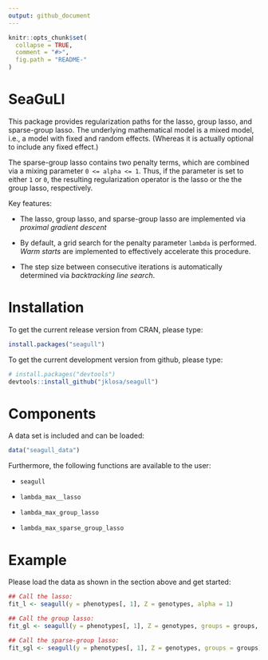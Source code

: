 ---
output: github_document
---

<!-- README.md is generated from README.Rmd. Please edit that file -->

```{r, echo = FALSE}
knitr::opts_chunk$set(
  collapse = TRUE,
  comment = "#>",
  fig.path = "README-"
)
```


# SeaGuLl

This package provides regularization paths for the lasso, group lasso, and
sparse-group lasso. The underlying mathematical model is a mixed model, i.e., a
model with fixed and random effects. (Whereas it is actually optional to include
any fixed effect.)

The sparse-group lasso contains two penalty terms, which are combined via a
mixing parameter `0 <= alpha <= 1`. Thus, if the parameter is set to either
`1` or `0`, the resulting regularization operator is the lasso or the the
group lasso, respectively.

Key features:

* The lasso, group lasso, and sparse-group lasso are implemented via
_proximal gradient descent_

* By default, a grid search for the penalty parameter `lambda` is performed.
_Warm starts_ are implemented to effectively accelerate this procedure.

* The step size between consecutive iterations is automatically determined via
_backtracking line search_.


# Installation

To get the current release version from CRAN, please type:

```{r, eval = FALSE, echo = TRUE}
install.packages("seagull")
```

To get the current development version from github, please type:

```{r, eval = FALSE, echo = TRUE}
# install.packages("devtools")
devtools::install_github("jklosa/seagull")
```


# Components

A data set is included and can be loaded:

```{r, eval = FALSE, echo = TRUE}
data("seagull_data")
```


Furthermore, the following functions are available to the user:

* `seagull`

* `lambda_max__lasso`

* `lambda_max_group_lasso`

* `lambda_max_sparse_group_lasso`


# Example

Please load the data as shown in the section above and get started:

```{r, eval = FALSE, echo = TRUE}
## Call the lasso:
fit_l <- seagull(y = phenotypes[, 1], Z = genotypes, alpha = 1)

## Call the group lasso:
fit_gl <- seagull(y = phenotypes[, 1], Z = genotypes, groups = groups, alpha = 0)

## Call the sparse-group lasso:
fit_sgl <- seagull(y = phenotypes[, 1], Z = genotypes, groups = groups)
```